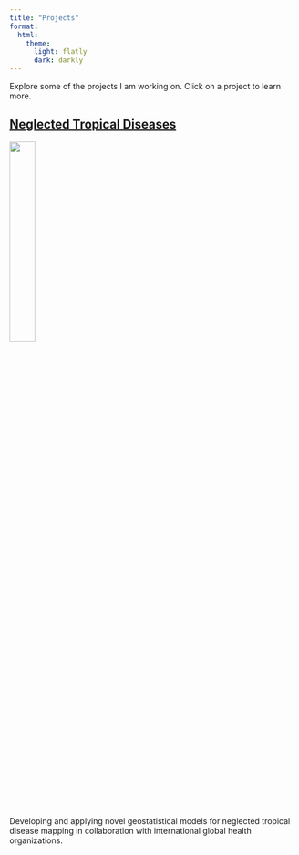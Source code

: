```yaml
---
title: "Projects"
format:
  html:
    theme:
      light: flatly
      dark: darkly
---
```



Explore some of the projects I am working on. Click on a project to learn more.


## [Neglected Tropical Diseases](ntds.qmd)  
![](ntds.png){.border .rounded .shadow-lg width=30%}

Developing and applying novel geostatistical models for neglected tropical disease mapping in collaboration with international global health organizations.




